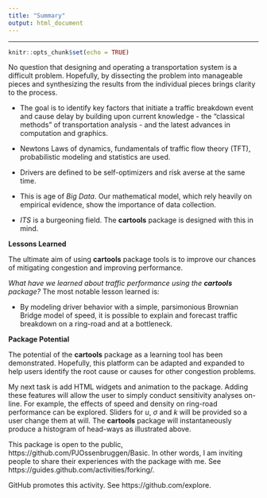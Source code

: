 ```yaml
---
title: "Summary"
output: html_document
---
```


***

```r
knitr::opts_chunk$set(echo = TRUE)
```

 

No question that designing and operating a transportation system is a difficult problem. Hopefully, by dissecting the problem into manageable pieces and synthesizing the  results from the individual pieces brings clarity to the process. 

* The goal is to identify key factors that initiate a traffic breakdown event and cause delay by building upon current knowledge - the "classical methods" of transportation analysis - and the latest advances in computation and graphics. 

* Newtons Laws of dynamics, fundamentals of traffic flow theory (TFT), probabilistic modeling and statistics are used.  

* Drivers are defined to be self-optimizers and risk averse at the same time. 

* This is age of _Big Data_. Our mathematical model, which rely heavily on empirical evidence, show the importance of data collection. 

* _ITS_ is a burgeoning field. The __cartools__ package is designed with this in mind.





__Lessons Learned__

The ultimate aim of using __cartools__ package tools is to improve our chances of mitigating congestion and improving performance.

_What have we learned about traffic performance using the __cartools__ package?_ The most notable lesson learned is:

* By modeling driver behavior with a simple, parsimonious  Brownian Bridge model of speed, it is possible to explain and forecast  traffic  breakdown on a ring-road and at a bottleneck.  

__Package Potential__

The potential of the __cartools__ package as a learning tool has been demonstrated. Hopefully, this platform can be adapted and expanded to help users  identify the root cause or causes for other congestion problems. 

My next task is add HTML widgets and animation  to the package. Adding these features will allow the user to simply conduct sensitivity analyses on-line. For example, the effects of speed  and density on ring-road performance can be explored. Sliders for $u$, $\sigma$ and $k$ will be provided so a user change them at will. The __cartools__ package will instantaneously produce a histogram of head-ways as illustrated above.

This package is open to the public, https://github.com/PJOssenbruggen/Basic. In other words, I am inviting people to share their experiences with the package with me. See https://guides.github.com/activities/forking/. 

GitHub promotes this activity. See https://github.com/explore. 

